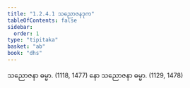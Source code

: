 ```yaml
---
title: "1.2.4.1 သညောဇနဒုက"
tableOfContents: false
sidebar:
  order: 1
type: "tipitaka"
basket: "ab"
book: "dhs"
---
```



<DynamicBreadcrumb />

<Division number="42" book="dhs">

<Paragraph number="110" book="dhs">
သညောဇနာ ဓမ္မာ. (<Emphasis>1118, 1477</Emphasis>)
</Paragraph>

<Paragraph number="111" book="dhs">
နော သညောဇနာ ဓမ္မာ. (<Emphasis>1129, 1478</Emphasis>)
</Paragraph>
</Division>